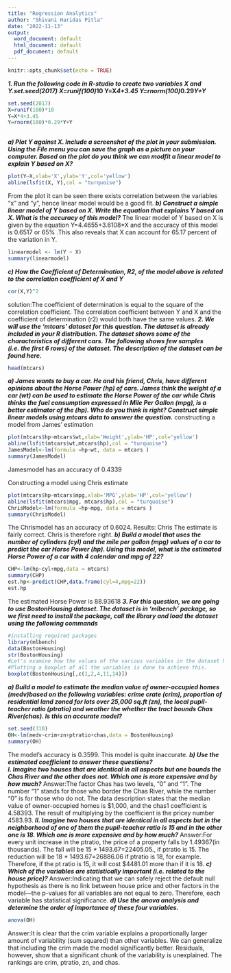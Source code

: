 ---
title: "Regression Analytics"
author: "Shivani Haridas Pitla"
date: "2022-11-13"
output:
  word_document: default
  html_document: default
  pdf_document: default
---

```{r setup, include=FALSE}
knitr::opts_chunk$set(echo = TRUE)
```

***1. Run the following code in R-studio to create two variables X and Y.set.seed(2017) X=runif(100)*10 Y=X*4+3.45 Y=rnorm(100)*0.29*Y+Y***
```{r}
set.seed(2017)
X=runif(100)*10
Y=X*4+3.45
Y=rnorm(100)*0.29*Y+Y
 
```
***a)	Plot Y against X. Include a screenshot of the plot in your submission. Using the File menu you can save the graph as a picture on your computer.  Based on the plot do you think we can modfit a linear model to explain Y based on X?***
```{r}
plot(Y~X,xlab='X',ylab='Y',col='yellow')
abline(lsfit(X, Y),col = "turquoise")
```
From the plot it can be seen there exists correlation between the variables "x" and "y", hence linear model would be a good fit.
***b) Construct a simple linear model of Y based on X. Write the equation that explains Y based on X. What is the accuracy of this model?***
The linear model of Y based on X is given by the equation Y=4.4655+3.6108*X
and the accuracy of this model is 0.6517 or 65% .This also reveals that X can account for 65.17 percent of the variation in Y.
```{r}
linearmodel <- lm(Y ~ X)
summary(linearmodel)
```
***c) How  the  Coefficient  of  Determination,  R2,  of  the  model  above  is  related  to  the  correlation coefficient of X and Y***
```{r}
cor(X,Y)^2
```
solution:The coefficient of determination is equal to the square of the correlation coefficient. The correlation coefficient between Y and X and the coefficient of determination (r2) would both have the same values.
***2. We  will  use  the  ‘mtcars’  dataset  for  this  question.  The  dataset  is  already  included  in  your  R  distribution. The dataset shows some of the characteristics of different cars. The following shows few samples (i.e. the first 6 rows) of the dataset. The description of the dataset can be found here.***
 
```{r}
head(mtcars)
```
 ***a)	James wants to buy a car.  He and his friend, Chris, have different opinions about the Horse Power (hp) of cars. James think the weight of a car (wt) can be used to estimate the Horse Power of the car while Chris thinks the fuel consumption expressed in Mile Per Gallon (mpg), is a better estimator of the (hp). Who do you think is right? Construct simple linear models using mtcars data to answer the question.***
 constructing a model from James' estimation
```{r}
plot(mtcars$hp~mtcars$wt,xlab='Weight',ylab='HP',col='yellow')
abline(lsfit(mtcars$wt,mtcars$hp),col = "turquoise")
JamesModel<-lm(formula =hp~wt, data = mtcars )
summary(JamesModel)
```
Jamesmodel has an accuracy of 0.4339

Constructing a model using Chris estimate
```{r}
plot(mtcars$hp~mtcars$mpg,xlab='MPG',ylab='HP',col='yellow')
abline(lsfit(mtcars$mpg, mtcars$hp),col = "turquoise")
ChrisModel<-lm(formula =hp~mpg, data = mtcars )
summary(ChrisModel)
```
The Chrismodel has an accuracy of 0.6024.
Results: Chris The estimate is fairly correct. Chris is therefore right.
***b) Build a model that uses the number of cylinders (cyl) and the mile per gallon (mpg) values of a car to predict the car Horse Power (hp). Using this model, what is the estimated Horse Power of a car with 4 calendar and mpg of 22? ***
```{r}
CHP<-lm(hp~cyl+mpg,data = mtcars)
summary(CHP)
est.hp<-predict(CHP,data.frame(cyl=4,mpg=22))
est.hp
```
The estimated Horse Power is 88.93618
***3.	For this question, we are going to use BostonHousing dataset. The dataset is in ‘mlbench’ package, so we first need to install the package, call the library and load the dataset using the following commands***

```{r}
#installing required packages
library(mlbench)
data(BostonHousing)
str(BostonHousing)
#Let's examine how the values of the various variables in the dataset have changed over time. 
#Plotting a boxplot of all the variables is done to achieve this.
boxplot(BostonHousing[,c(1,2,4,11,14)])
```
***a)	Build a model to estimate the median value of owner-occupied homes (medv)based on the following variables: crime crate (crim), proportion of residential land zoned for lots over 25,000 sq.ft (zn), the local pupil-teacher ratio (ptratio) and weather the whether the tract bounds Chas River(chas). Is this an accurate model?***
```{r}
set.seed(310)
OH<-lm(medv~crim+zn+ptratio+chas,data = BostonHousing)
summary(OH)
```
The model's accuracy is 0.3599. This model is quite inaccurate.
***b) Use the estimated coefficient to answer these questions?***   
 ***I. Imagine two houses that are identical in all aspects but one bounds the Chas River and the other does not. Which one is more expensive and by how much?***
 Answer:The factor Chas has two levels, "0" and "1". The number "1" stands for those who border the Chas River, while the number "0" is for those who do not. The data description states that the median value of owner-occupied homes is $1,000, and the chas1 coefficient is 4.58393. The result of multiplying by the coefficient is the pricey number 4583.93.
 ***II.	Imagine two houses that are identical in all aspects but in the neighborhood of one of them the pupil-teacher ratio is 15 and in the other one is 18. Which one is more expensive and by how much?***
 Answer:For every unit increase in the ptratio, the price of a property falls by 1.49367(in thousands). The fall will be 15 * 1493.67=22405.05., if ptratio is 15. The reduction will be 18 * 1493.67=26886.06 if ptratio is 18, for example. Therefore, if the pt ratio is 15, it will cost $4481.01 more than if it is 18.
 ***c) Which of the variables are statistically important (i.e. related to the house price)? ***
 Answer:Indicating that we can safely reject the default null hypothesis as there is no link between house price and other factors in the model—the p-values for all variables are not equal to zero. Therefore, each variable has statistical significance.
 ***d)	Use the anova analysis and determine the order of importance of these four variables.***
```{r}
anova(OH)
```
Answer:It is clear that the crim variable explains a proportionally larger amount of variability (sum squared) than other variables. We can generalize that including the crim made the model significantly better. Residuals, however, show that a significant chunk of the variability is unexplained.
The rankings are crim, ptratio, zn, and chas.
